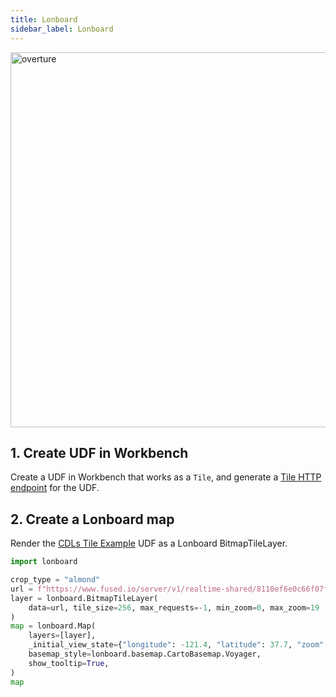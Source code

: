 ```yaml
---
title: Lonboard
sidebar_label: Lonboard
---
```




<img src="https://fused-magic.s3.us-west-2.amazonaws.com/docs_assets/lonboard_cdl.png" alt="overture" width="600"/>


## 1. Create UDF in Workbench

Create a UDF in Workbench that works as a `Tile`, and generate a
[Tile HTTP endpoint](/core-concepts/run/#shared-token)
for the UDF.

## 2. Create a Lonboard map


Render the [CDLs Tile Example](https://github.com/fusedio/udfs/tree/main/public/CDLs_Tile_Example) UDF as a Lonboard BitmapTileLayer.

```python showLineNumbers
import lonboard

crop_type = "almond"
url = f"https://www.fused.io/server/v1/realtime-shared/8110ef6e0c66f07f0c73f39843db27ece3960f98f268f38ef2f79f3623faae01/run/tiles/{{z}}/{{x}}/{{y}}?crop_type={crop_type}"
layer = lonboard.BitmapTileLayer(
    data=url, tile_size=256, max_requests=-1, min_zoom=0, max_zoom=19
)
map = lonboard.Map(
    layers=[layer],
    _initial_view_state={"longitude": -121.4, "latitude": 37.7, "zoom": 10},
    basemap_style=lonboard.basemap.CartoBasemap.Voyager,
    show_tooltip=True,
)
map
```

```python showLineNumbers

```
